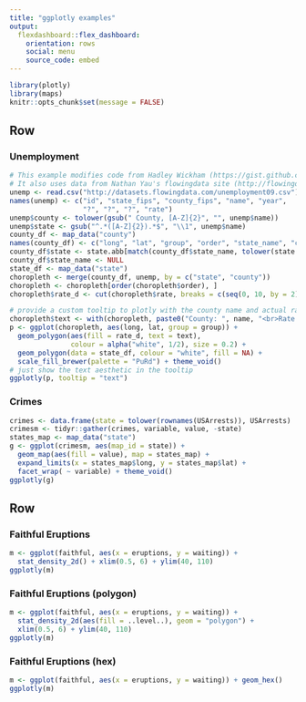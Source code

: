 ```yaml
---
title: "ggplotly examples"
output: 
  flexdashboard::flex_dashboard:
    orientation: rows
    social: menu
    source_code: embed
---
```


```r
library(plotly)
library(maps)
knitr::opts_chunk$set(message = FALSE)
```

Row {data-height=600}
------------------------------------------------------------------------------

### Unemployment

```r
# This example modifies code from Hadley Wickham (https://gist.github.com/hadley/233134)
# It also uses data from Nathan Yau's flowingdata site (http://flowingdata.com/)
unemp <- read.csv("http://datasets.flowingdata.com/unemployment09.csv")
names(unemp) <- c("id", "state_fips", "county_fips", "name", "year", 
                  "?", "?", "?", "rate")
unemp$county <- tolower(gsub(" County, [A-Z]{2}", "", unemp$name))
unemp$state <- gsub("^.*([A-Z]{2}).*$", "\\1", unemp$name)
county_df <- map_data("county")
names(county_df) <- c("long", "lat", "group", "order", "state_name", "county")
county_df$state <- state.abb[match(county_df$state_name, tolower(state.name))]
county_df$state_name <- NULL
state_df <- map_data("state")
choropleth <- merge(county_df, unemp, by = c("state", "county"))
choropleth <- choropleth[order(choropleth$order), ]
choropleth$rate_d <- cut(choropleth$rate, breaks = c(seq(0, 10, by = 2), 35))

# provide a custom tooltip to plotly with the county name and actual rate
choropleth$text <- with(choropleth, paste0("County: ", name, "<br>Rate: ", rate))
p <- ggplot(choropleth, aes(long, lat, group = group)) +
  geom_polygon(aes(fill = rate_d, text = text), 
               colour = alpha("white", 1/2), size = 0.2) + 
  geom_polygon(data = state_df, colour = "white", fill = NA) +
  scale_fill_brewer(palette = "PuRd") + theme_void()
# just show the text aesthetic in the tooltip
ggplotly(p, tooltip = "text")
```

### Crimes

```r
crimes <- data.frame(state = tolower(rownames(USArrests)), USArrests)
crimesm <- tidyr::gather(crimes, variable, value, -state)
states_map <- map_data("state")
g <- ggplot(crimesm, aes(map_id = state)) +
  geom_map(aes(fill = value), map = states_map) +
  expand_limits(x = states_map$long, y = states_map$lat) +
  facet_wrap( ~ variable) + theme_void()
ggplotly(g)
```

Row {data-height=400}
------------------------------------------------------------------------------

### Faithful Eruptions

```r
m <- ggplot(faithful, aes(x = eruptions, y = waiting)) +
  stat_density_2d() + xlim(0.5, 6) + ylim(40, 110)
ggplotly(m)
```

### Faithful Eruptions (polygon)

```r
m <- ggplot(faithful, aes(x = eruptions, y = waiting)) +
  stat_density_2d(aes(fill = ..level..), geom = "polygon") + 
  xlim(0.5, 6) + ylim(40, 110)
ggplotly(m)
```

### Faithful Eruptions (hex)

```r
m <- ggplot(faithful, aes(x = eruptions, y = waiting)) + geom_hex() 
ggplotly(m)
```
